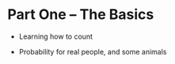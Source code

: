 # Part One -- The Basics {-}

- Learning how to count

- Probability for real people, and some animals

